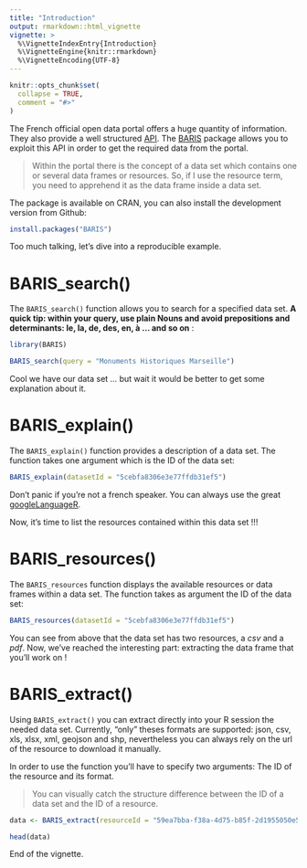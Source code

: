 ```yaml
---
title: "Introduction"
output: rmarkdown::html_vignette
vignette: >
  %\VignetteIndexEntry{Introduction}
  %\VignetteEngine{knitr::rmarkdown}
  %\VignetteEncoding{UTF-8}
---
```


```r
knitr::opts_chunk$set(
  collapse = TRUE,
  comment = "#>"
)
```
The French official open data portal offers a huge quantity of information. They also provide a well structured [API](https://doc.data.gouv.fr/api/reference/). The [BARIS](https://github.com/feddelegrand7/BARIS) package allows you to exploit this API in order to get the required data from the portal. 

> Within the portal there is the concept of a data set which contains one or several data frames or resources. So, if I use the resource term, you need to apprehend it as the data frame inside a data set. 


The package is available on CRAN, you can also install the development version from Github: 


```r

install.packages("BARIS")

```


Too much talking, let's dive into a reproducible example.


# BARIS_search()

The `BARIS_search()` function allows you to search for a specified data set. **A quick tip: within your query, use plain Nouns and avoid prepositions and determinants: le, la, de, des, en, à ... and so on** :

```r
library(BARIS)

BARIS_search(query = "Monuments Historiques Marseille")

```

Cool we have our data set ... but wait it would be better to get some explanation about it. 

# BARIS_explain()

The `BARIS_explain()` function provides a description of a data set. The function takes one argument which is the ID of the data set: 


```r

BARIS_explain(datasetId = "5cebfa8306e3e77ffdb31ef5")


```


Don't panic if you're not a french speaker. You can always use the great [googleLanguageR](https://CRAN.R-project.org/package=googleLanguageR). 


Now, it's time to list the resources contained within this data set !!!



# BARIS_resources()


The `BARIS_resources` function displays the available resources or data frames within a data set. The function takes as argument the ID of the data set: 

```r
BARIS_resources(datasetId = "5cebfa8306e3e77ffdb31ef5")

```


You can see from above that the data set has two resources, a *csv* and a *pdf*. Now, we've reached the interesting part: extracting the data frame that you'll work on ! 

# BARIS_extract()

Using `BARIS_extract()` you can extract directly into your R session the needed data set. Currently, “only” theses formats are supported: json, csv, xls, xlsx, xml, geojson and shp, nevertheless you can always rely on the url of the resource to download it manually.

In order to use the function you'll have to specify two arguments: The ID of the resource and its format.

> You can visually catch the structure difference between the ID of a data set and the ID of a resource. 


```r

data <- BARIS_extract(resourceId = "59ea7bba-f38a-4d75-b85f-2d1955050e53", format = "csv")

head(data)

```


End of the vignette. 
